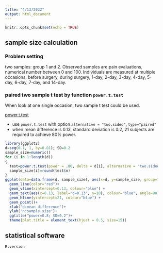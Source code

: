 ```yaml
---
title: "4/13/2022"
output: html_document
---
```


```r
knitr::opts_chunk$set(echo = TRUE)
```


## sample size calculation 

### Problem setting

two samples: group 1 and 2. Observed samples are pain evaluations, numerical number between 0 and 100. Individuals are measured at multiple occasions, before surgery, during surgery, 1-day, 2-day, 3-day, 4-day, 5-day, 6-day, 7-day, and 14-day.  




### paired two sample t test by function `power.t.test`

When look at one single occasion, two sample t test could be used. 


[power.t.test](https://stat.ethz.ch/R-manual/R-devel/library/stats/html/power.t.test.html)

* use `power.t.test` with option `alternative = "two.sided"`, `type="paired"`
* when mean difference is 0.13, standard deviation is 0.2, 21 subjects are required to achieve 80% power. 


```r
library(ggplot2)
d=seq(0.1, 1, by=0.01); SD=0.2
sample_size=numeric()
for (i in 1:length(d))
{
  test=power.t.test(power = .80, delta = d[i], alternative = "two.sided", sig.level=0.05, sd=SD, type="paired") # paired two sample t test 
  sample_size[i]=round(test$n)
}
ggplot(data=data.frame(d, sample_size), aes(x=d, y=sample_size, group=1)) +
  geom_line(color="red")+
  geom_vline(xintercept=0.13, colour="blue") +
  geom_text(aes(x=0.13, label="d=0.13", y=10), colour="blue", angle=90, vjust = 1.2, text=element_text(size=11))+
  geom_hline(yintercept=21, colour="blue") +
  geom_point()+
  xlab("d:mean difference")+
  ylab("n:sample size")+
  ggtitle("power=0.8; SD=0.2")+
  theme(plot.title = element_text(hjust = 0.5, size=15))

```


## statistical software 

```r
R.version
```